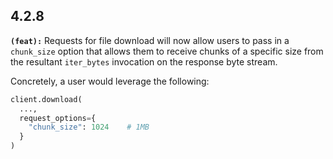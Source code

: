 ## 4.2.8
**`(feat):`** Requests for file download will now allow users to pass in a `chunk_size` option that allows them to receive chunks of a specific size
from the resultant `iter_bytes` invocation on the response byte stream.

Concretely, a user would leverage the following:
```python
client.download(
  ...,
  request_options={
    "chunk_size": 1024    # 1MB
  }
)
```


